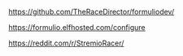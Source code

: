 https://github.com/TheRaceDirector/formuliodev/

https://formulio.elfhosted.com/configure

https://reddit.com/r/StremioRacer/